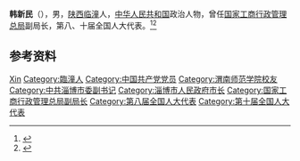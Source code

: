 '''韩新民'''（{{bd|1942年|}}），男，[[陕西|陕西]][[临潼区|临潼]]人，[[中华人民共和国|中华人民共和国]]政治人物，曾任[[国家工商行政管理总局|国家工商行政管理总局]]副局长，第八、十届全国人大代表。<ref>{{Cite web|title=韩新民--陕西省第一期英才人物|url=http://www.sxycwyh.com/ycrw/ztyc/hxmsxsdyqycrw.html|accessdate=2020-12-16|work=陕西省英才委员会|archive-date=2020-07-22|archive-url=https://web.archive.org/web/20200722092033/http://www.sxycwyh.com/ycrw/ztyc/hxmsxsdyqycrw.html|dead-url=no}}</ref><ref>{{Cite web|title=铁炉街道|url=http://xadfz.xa.gov.cn/book/show-55865.html|accessdate=2020-12-16|work=西安地方志}}</ref>

== 参考资料 ==
{{reflist}}

{{中国人物小作品}}

{{Authority control}}
{{DEFAULTSORT:Han韩}}
[[Category:韩姓|Xin]]
[[Category:臨潼人|Category:臨潼人]]
[[Category:中国共产党党员|Category:中国共产党党员]]
[[Category:渭南师范学院校友|Category:渭南师范学院校友]]
[[Category:中共淄博市委副书记|Category:中共淄博市委副书记]]
[[Category:淄博市人民政府市长|Category:淄博市人民政府市长]]

[[Category:国家工商行政管理总局副局长|Category:国家工商行政管理总局副局长]]
[[Category:第八届全国人大代表|Category:第八届全国人大代表]]
[[Category:第十届全国人大代表|Category:第十届全国人大代表]]